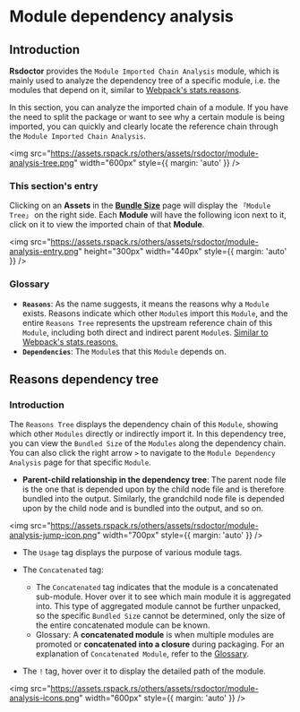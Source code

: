 # Module dependency analysis

## Introduction

**Rsdoctor** provides the `Module Imported Chain Analysis` module, which is mainly used to analyze the dependency tree of a specific module, i.e. the modules that depend on it, similar to [Webpack's stats.reasons](https://webpack.js.org/configuration/stats/#statsreasons).

In this section, you can analyze the imported chain of a module. If you have the need to split the package or want to see why a certain module is being imported, you can quickly and clearly locate the reference chain through the `Module Imported Chain Analysis`.

<img
  src="https://assets.rspack.rs/others/assets/rsdoctor/module-analysis-tree.png"
  width="600px"
  style={{ margin: 'auto' }}
/>

### This section's entry

Clicking on an **Assets** in the **[Bundle Size](./bundle-size)** page will display the `「Module Tree」` on the right side. Each **Module** will have the following icon next to it, click on it to view the imported chain of that **Module**.

<img
  src="https://assets.rspack.rs/others/assets/rsdoctor/module-analysis-entry.png"
  height="300px"
  width="440px"
  style={{ margin: 'auto' }}
/>

### Glossary

- **`Reasons`**: As the name suggests, it means the reasons why a `Module` exists. Reasons indicate which other `Module`s import this `Module`, and the entire `Reasons Tree` represents the upstream reference chain of this `Module`, including both direct and indirect parent `Module`s. [Similar to Webpack's stats.reasons.](https://webpack.js.org/configuration/stats/#statsreasons)
- **`Dependencies`**: The `Module`s that this `Module` depends on.

## Reasons dependency tree

### Introduction

The `Reasons Tree` displays the dependency chain of this `Module`, showing which other `Modules` directly or indirectly import it. In this dependency tree, you can view the `Bundled Size` of the `Modules` along the dependency chain. You can also click the right arrow `>` to navigate to the `Module Dependency Analysis` page for that specific `Module`.

- **Parent-child relationship in the dependency tree**: The parent node file is the one that is depended upon by the child node file and is therefore bundled into the output. Similarly, the grandchild node file is depended upon by the child node and is bundled into the output, and so on.

<img
  src="https://assets.rspack.rs/others/assets/rsdoctor/module-analysis-jump-icon.png"
  width="700px"
  style={{ margin: 'auto' }}
/>

- The `Usage` tag displays the purpose of various module tags.

- The `Concatenated` tag:

  - The `Concatenated` tag indicates that the module is a concatenated sub-module. Hover over it to see which main module it is aggregated into. This type of aggregated module cannot be further unpacked, so the specific `Bundled Size` cannot be determined, only the size of the entire concatenated module can be known.
  - Glossary: A **concatenated module** is when multiple modules are promoted or **concatenated into a closure** during packaging. For an explanation of `Concatenated Module`, refer to the [Glossary](guide/usage/bundle-size#glossary).

- The `!` tag, hover over it to display the detailed path of the module.

<img
  src="https://assets.rspack.rs/others/assets/rsdoctor/module-analysis-icons.png"
  width="600px"
  style={{ margin: 'auto' }}
/>
